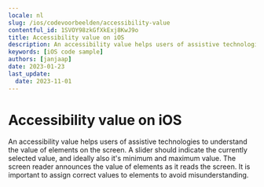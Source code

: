 ```yaml
---
locale: nl
slug: /ios/codevoorbeelden/accessibility-value
contentful_id: 1SVOY98zkGfXkExj8KwJ9o
title: Accessibility value on iOS
description: An accessibility value helps users of assistive technologies to understand the value of elements on the screen.
keywords: [iOS code sample]
authors: [janjaap]
date: 2023-01-23
last_update:
  date: 2023-11-01
---
```


# Accessibility value on iOS

An accessibility value helps users of assistive technologies to understand the value of elements on the screen. A slider should indicate the currently selected value, and ideally also it's minimum and maximum value. The screen reader announces the value of elements as it reads the screen. It is important to assign correct values to elements to avoid misunderstanding.

<CodeSample id="accessibility-value" locale="nl" platform="ios"/>
